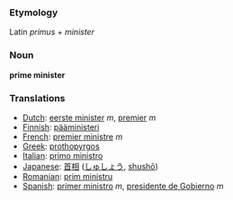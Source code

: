 ===Etymology===
Latin ''primus'' + ''minister''
===Noun===
'''prime minister'''
===Translations===
*[[Dutch]]: [[eerste minister]] ''m'', [[premier]] ''m''
*[[Finnish]]: [[pääministeri]]
*[[French]]: [[premier ministre]] ''m''
*[[Greek]]: [[prothopyrgos]]
*[[Italian]]: [[primo ministro]]
*[[Japanese]]: [[首相]] ([[しゅしょう]], [[shushō]])
*[[Romanian]]: [[prim ministru]]
*[[Spanish]]: [[primer ministro]] ''m'', [[presidente de Gobierno]] ''m''
